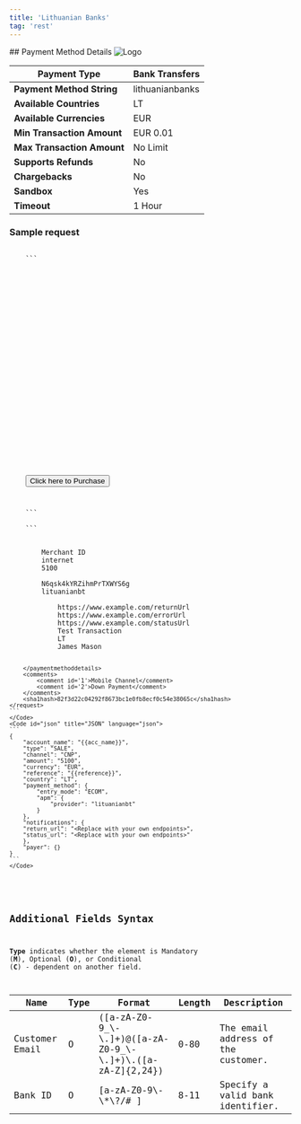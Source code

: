 ```yaml
---
title: 'Lithuanian Banks'
tag: 'rest'
---
```

        
<div className="flex justify-between items-baseline">
    ## Payment Method Details
    <img alt="Logo" style={{maxWidth: "150px"}} src="/sites/default/files/2022-07/Lithuanian-banks-logo.jpeg" />
</div>

| **Payment Type**           | Bank Transfers  |
| -------------------------- | --------------- |
| **Payment Method String**  | lithuanianbanks |
| **Available Countries**    | LT              |
| **Available Currencies**   | EUR             |
| **Min Transaction Amount** | EUR 0.01        |
| **Max Transaction Amount** | No Limit        |
| **Supports Refunds**       | No              |
| **Chargebacks**            | No              |
| **Sandbox**                | Yes             |
| **Timeout**                | 1 Hour          |

### Sample request

<CodeGroup>
	<Code id="html" title="HTTP POST (HPP)" language="markup" active>
	```
	<form method="POST" action="https://pay.sandbox.realexpayments.com/pay">
	<input type="hidden" name="TIMESTAMP" value ="{{ timestamp }}">
	<input type="hidden" name="MERCHANT_ID" value ="{{merchantId}}">
	<input type="hidden" name="ACCOUNT" value ="internet">
	<input type="hidden" name="ORDER_ID" value ="20230203162231-63dd34c7a85b8">
	<input type="hidden" name="AMOUNT" value ="5100">
	<input type="hidden" name="CURRENCY" value ="EUR">
	<input type="hidden" name="SHA1HASH" value ="2abd5263b2cfab4739b85d4f06591b87bb53b400">
	<input type="hidden" name="AUTO_SETTLE_FLAG" value ="1">
	<input type="hidden" name="HPP_VERSION" value ="2">
	<input type="hidden" name="HPP_CUSTOMER_COUNTRY" value ="LT">
	<input type="hidden" name="HPP_CUSTOMER_FIRSTNAME" value ="James">
	<input type="hidden" name="HPP_CUSTOMER_LASTNAME" value ="Mason">
	<input type="hidden" name="MERCHANT_RESPONSE_URL" value ="https://www.example.com/statusUrl">
	<input type="hidden" name="HPP_TX_STATUS_URL" value ="https://www.example.com/statusUrl">
	<input type="hidden" name="HPP_ADDRESS_MATCH_INDICATOR" value ="false">
	<input type="hidden" name="HPP_BILLING_STREET1" value ="Flat 123">
	<input type="hidden" name="HPP_BILLING_CITY" value ="Halifax">
	<input type="hidden" name="HPP_BILLING_POSTALCODE" value ="E77 4QJ">
	<input type="hidden" name="HPP_BILLING_COUNTRY" value ="826">
	<input type="hidden" name="HPP_LANG" value ="EN">
	<input type="hidden" name="HPP_CHALLENGE_REQUEST_INDICATOR" value ="NO_PREFERENCE">
	<input type="hidden" name="HPP_CUSTOMER_EMAIL" value ="james.mason@example.com">
	<input type="hidden" name="COMMENT1" value="Mobile Channel">
	<input type="hidden" name="COMMENT2" value="Down Payment">
	<input type="hidden" name="CARD_PAYMENT_BUTTON" value="Pay Now">
	<input type="submit" value="Click here to Purchase">
	</form>
	```
	</Code>
	<Code id="xml" title="XML" language="markup">
	```
	<?xml version='1.0' encoding='UTF-8'?>			
	<request type='payment-set' timestamp='{{timestamp}}'>			
		<merchantid>Merchant ID</merchantid>		
		<account>internet</account>		
		<amount currency='EUR'>5100</amount>		
		<autosettle flag='1' />		
		<orderid>N6qsk4kYRZihmPrTXWYS6g</orderid>		
		<paymentmethod>lituanianbt</paymentmethod>		
		<paymentmethoddetails>		
			<returnurl>https://www.example.com/returnUrl</returnurl>	
			<errorurl>https://www.example.com/errorUrl</errorurl>	
			<statusupdateurl>https://www.example.com/statusUrl</statusupdateurl>	
			<descriptor>Test Transaction</descriptor>	
			<country>LT</country>	
			<accountholdername>James Mason</accountholdername>	
				
		</paymentmethoddetails>		
		<comments>		
			<comment id='1'>Mobile Channel</comment>	
			<comment id='2'>Down Payment</comment>	
		</comments>		
		<sha1hash>82f3d22c04292f8673bc1e0fb8ecf0c54e38065c</sha1hash>		
	</request>	
	```
	</Code>
	<Code id="json" title="JSON" language="json">
	```
	{                        
		"account_name": "{{acc_name}}",                
		"type": "SALE",                
		"channel": "CNP",                
		"amount": "5100",                
		"currency": "EUR",                
		"reference": "{{reference}}",                
		"country": "LT",                
		"payment_method": {                
			"entry_mode": "ECOM",        
			"apm": {        
				"provider": "lituanianbt"
			}        
		},                
		"notifications": {                
		"return_url": "<Replace with your own endpoints>",                
		"status_url": "<Replace with your own endpoints>"                
		},                
		"payer": {}                
	} 
	```
	</Code>
</CodeGroup>

## Additional Fields Syntax

**Type** indicates whether the element is Mandatory (**M**), Optional (**O**), or Conditional (**C**) - dependent on another field.

| Name           | Type | Format                                                                 | Length | Description                        |
| -------------- | ---- | ---------------------------------------------------------------------- | ------ | ---------------------------------- |
| Customer Email | O    | (\[a-zA-Z0-9\_\\-\\.\]+)@(\[a-zA-Z0-9\_\\-\\.\]+)\\.(\[a-zA-Z\]{2,24}) | 0-80   | The email address of the customer. |
| Bank ID        | O    | \[a-zA-Z0-9\\-\\\*\\?/# \]                                             | 8-11   | Specify a valid bank identifier.   |